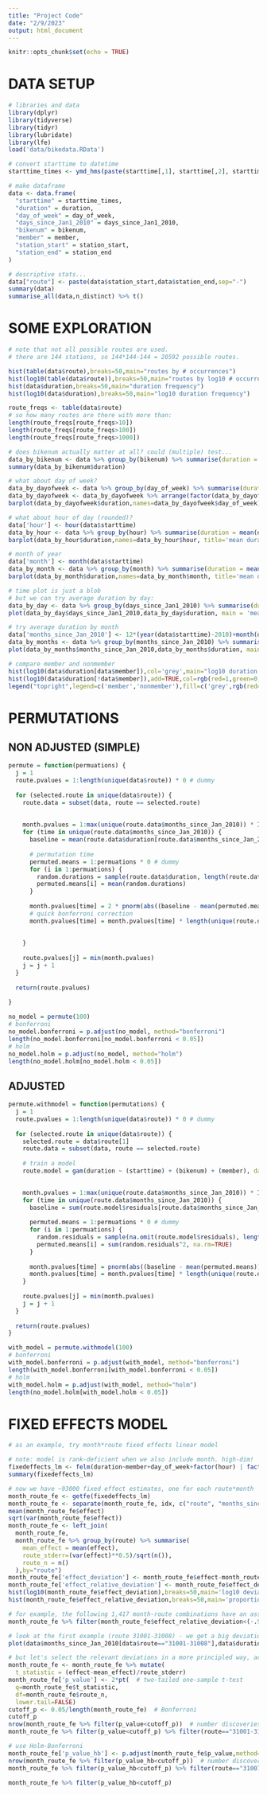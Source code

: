 ```yaml
---
title: "Project Code"
date: "2/9/2023"
output: html_document
---
```


```r
knitr::opts_chunk$set(echo = TRUE)
```


# DATA SETUP
```r
# libraries and data
library(dplyr)
library(tidyverse)
library(tidyr)
library(lubridate)
library(lfe)
load('data/bikedata.RData')
```

```r
# convert starttime to datetime
starttime_times <- ymd_hms(paste(starttime[,1], starttime[,2], starttime[,3], starttime[,4], starttime[,5], starttime[,6], sep= '-'))
```

```r
# make dataframe
data <- data.frame(
  "starttime" = starttime_times,
  "duration" = duration,
  "day_of_week" = day_of_week,
  "days_since_Jan1_2010" = days_since_Jan1_2010,
  "bikenum" = bikenum,
  "member" = member,
  "station_start" = station_start,
  "station_end" = station_end
)
```

```r
# descriptive stats...
data["route"] <- paste(data$station_start,data$station_end,sep="-")
summary(data)
summarise_all(data,n_distinct) %>% t()
```

# SOME EXPLORATION

```r
# note that not all possible routes are used.
# there are 144 stations, so 144*144-144 = 20592 possible routes. 

hist(table(data$route),breaks=50,main="routes by # occurrences")
hist(log10(table(data$route)),breaks=50,main="routes by log10 # occurrences")
hist(data$duration,breaks=50,main="duration frequency")
hist(log10(data$duration),breaks=50,main="log10 duration frequency")
```

```r
route_freqs <- table(data$route)
# so how many routes are there with more than:
length(route_freqs[route_freqs>10])
length(route_freqs[route_freqs>100])
length(route_freqs[route_freqs>1000])
```


```r
# does bikenum actually matter at all? could (multiple) test...
data_by_bikenum <- data %>% group_by(bikenum) %>% summarise(duration = mean(duration))
summary(data_by_bikenum$duration)
```

```r
# what about day of week?
data_by_dayofweek <- data %>% group_by(day_of_week) %>% summarise(duration = mean(duration))
data_by_dayofweek <- data_by_dayofweek %>% arrange(factor(data_by_dayofweek$day_of_week,levels=c("Monday","Tuesday","Wednesday","Thursday","Friday","Saturday","Sunday")))
barplot(data_by_dayofweek$duration,names=data_by_dayofweek$day_of_week)
```

```r
# what about hour of day (rounded)?
data['hour'] <- hour(data$starttime)
data_by_hour <- data %>% group_by(hour) %>% summarise(duration = mean(duration))
barplot(data_by_hour$duration,names=data_by_hour$hour, title='mean duration by hour')
```

```r
# month of year
data['month'] <- month(data$starttime)
data_by_month <- data %>% group_by(month) %>% summarise(duration = mean(duration))
barplot(data_by_month$duration,names=data_by_month$month, title='mean duration by month')
```

```r
# time plot is just a blob
# but we can try average duration by day:
data_by_day <- data %>% group_by(days_since_Jan1_2010) %>% summarise(duration = mean(duration))
plot(data_by_day$days_since_Jan1_2010,data_by_day$duration, main = 'mean duration by day')
```

```r
# try average duration by month
data['months_since_Jan_2010'] <- 12*(year(data$starttime)-2010)+month(data$starttime)
data_by_months <- data %>% group_by(months_since_Jan_2010) %>% summarise(duration = mean(duration))
plot(data_by_months$months_since_Jan_2010,data_by_months$duration, main = 'mean duration by month')
```


```r
# compare member and nonmember
hist(log10(data$duration[data$member]),col='grey',main="log10 duration frequency")
hist(log10(data$duration[!data$member]),add=TRUE,col=rgb(red=1,green=0,blue=0,alpha=0.2))
legend("topright",legend=c('member','nonmember'),fill=c('grey',rgb(red=1,green=0,blue=0,alpha=0.2)))
```

# PERMUTATIONS

## NON ADJUSTED (SIMPLE)
```r
permute = function(permuations) {
  j = 1
  route.pvalues = 1:length(unique(data$route)) * 0 # dummy
  
  for (selected.route in unique(data$route)) {
    route.data = subset(data, route == selected.route)
    
    
    month.pvalues = 1:max(unique(route.data$months_since_Jan_2010)) * Inf # dummy filled # inf for min function
    for (time in unique(route.data$months_since_Jan_2010)) {
      baseline = mean(route.data$duration[route.data$months_since_Jan_2010 == time])
      
      # permutation time
      permuted.means = 1:permuations * 0 # dummy
      for (i in 1:permuations) {
        random.durations = sample(route.data$duration, length(route.data$duration[route.data$months_since_Jan_2010 == time])) 
        permuted.means[i] = mean(random.durations)
      }
      
      month.pvalues[time] = 2 * pnorm(abs((baseline - mean(permuted.means)) / sd(permuted.means)), lower.tail=FALSE)
      # quick bonferroni correction
      month.pvalues[time] = month.pvalues[time] * length(unique(route.data$months_since_Jan_2010))
      
      
    }
    
    route.pvalues[j] = min(month.pvalues)
    j = j + 1
  }
  
  return(route.pvalues)
  
}

no_model = permute(100)
# bonferroni 
no_model.bonferroni = p.adjust(no_model, method="bonferroni")
length(no_model.bonferroni[no_model.bonferroni < 0.05])
# holm
no_model.holm = p.adjust(no_model, method="holm")
length(no_model.holm[no_model.holm < 0.05])
```

## ADJUSTED
```r
permute.withmodel = function(permutations) {
  j = 1
  route.pvalues = 1:length(unique(data$route)) * 0 # dummy
  
  for (selected.route in unique(data$route)) {
    selected.route = data$route[1]
    route.data = subset(data, route == selected.route)
    
    # train a model
    route.model = gam(duration ~ (starttime) + (bikenum) + (member), data=route.data)
    

    month.pvalues = 1:max(unique(route.data$months_since_Jan_2010)) * Inf # dummy filled
    for (time in unique(route.data$months_since_Jan_2010)) {
      baseline = sum(route.model$residuals[route.data$months_since_Jan_2010 == time]^2, na.rm=TRUE)
      
      permuted.means = 1:permuations * 0 # dummy
      for (i in 1:permuations) {
        random.residuals = sample(na.omit(route.model$residuals), length(random.data$duration))
        permuted.means[i] = sum(random.residuals^2, na.rm=TRUE)
      }
      
      month.pvalues[time] = pnorm(abs((baseline - mean(permuted.means)) / sd(permuted.means)), lower.tail=FALSE)
      month.pvalues[time] = month.pvalues[time] * length(unique(route.data$months_since_Jan_2010))
    }
    
    route.pvalues[j] = min(month.pvalues)
    j = j + 1
  }
  
  return(route.pvalues)
}

with_model = permute.withmodel(100)
# bonferroni 
with_model.bonferroni = p.adjust(with_model, method="bonferroni")
length(with_model.bonferroni[with_model.bonferroni < 0.05])
# holm
with_model.holm = p.adjust(with_model, method="holm")
length(no_model.holm[with_model.holm < 0.05])
```



# FIXED EFFECTS MODEL

```r
# as an example, try month*route fixed effects linear model

# note: model is rank-deficient when we also include month. high-dim!
fixedeffects_lm <- felm(duration~member+day_of_week+factor(hour) | factor(route):factor(months_since_Jan_2010),data)
summary(fixedeffects_lm)
```

```r
# now we have ~93000 fixed effect estimates, one for each route*month
month_route_fe <- getfe(fixedeffects_lm)
month_route_fe <- separate(month_route_fe, idx, c("route", "months_since_Jan_2010"), sep = "[.]")
mean(month_route_fe$effect)
sqrt(var(month_route_fe$effect))
month_route_fe <- left_join(
  month_route_fe,
  month_route_fe %>% group_by(route) %>% summarise(
    mean_effect = mean(effect),
    route_stderr=(var(effect)**0.5)/sqrt(n()),
    route_n = n()
  ),by="route")
month_route_fe['effect_deviation'] <- month_route_fe$effect-month_route_fe$mean_effect
month_route_fe['effect_relative_deviation'] <- month_route_fe$effect_deviation/month_route_fe$mean_effect
hist(log10(month_route_fe$effect_deviation),breaks=50,main='log10 deviation from mean route effect')
hist(month_route_fe$effect_relative_deviation,breaks=50,main='proportion of mean route effect')
```

```r
# for example, the following 1,417 month-route combinations have an associated fixed effect more than 100% of mean for that route across months, or less than 10% of mean for that route across months
month_route_fe %>% filter(month_route_fe$effect_relative_deviation<(-.9)|(month_route_fe$effect_relative_deviation>1)) %>% select(effect_relative_deviation,route,months_since_Jan_2010)
```
```r
# look at the first example (route 31001-31008) - we get a big deviation in average route duration for month 9, controlling for membership, day of the week, and hour of the day
plot(data$months_since_Jan_2010[data$route=="31001-31008"],data$duration[data$route=="31001-31008"], main='ride durations on 31001-31008')
```

```r
# but let's select the relevant deviations in a more principled way, accounting for multiple testing and number of obs (but still doesn't correct for obs per effect...).
month_route_fe <- month_route_fe %>% mutate(
  t_statistic = (effect-mean_effect)/route_stderr)
month_route_fe['p_value'] <- 2*pt(  # two-tailed one-sample t-test
  q=month_route_fe$t_statistic,
  df=month_route_fe$route_n,
  lower.tail=FALSE)
cutoff_p <- 0.05/length(month_route_fe)  # Bonferroni
cutoff_p
nrow(month_route_fe %>% filter(p_value<cutoff_p))  # number discoveries
month_route_fe %>% filter(p_value<cutoff_p) %>% filter(route=="31001-31008")
```

```r
# use Holm-Bonferroni
month_route_fe['p_value_hb'] <- p.adjust(month_route_fe$p_value,method="holm")
nrow(month_route_fe %>% filter(p_value_hb<cutoff_p))  # number discoveries
month_route_fe %>% filter(p_value_hb<cutoff_p) %>% filter(route=="31007-31009")
```

```r
month_route_fe %>% filter(p_value_hb<cutoff_p)
```


